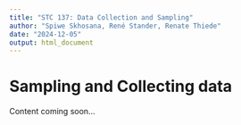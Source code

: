 ```yaml
---
title: "STC 137: Data Collection and Sampling"
author: "Spiwe Skhosana, René Stander, Renate Thiede"
date: "2024-12-05"
output: html_document
---
```


# Sampling and Collecting data {#ch4}

Content coming soon...

